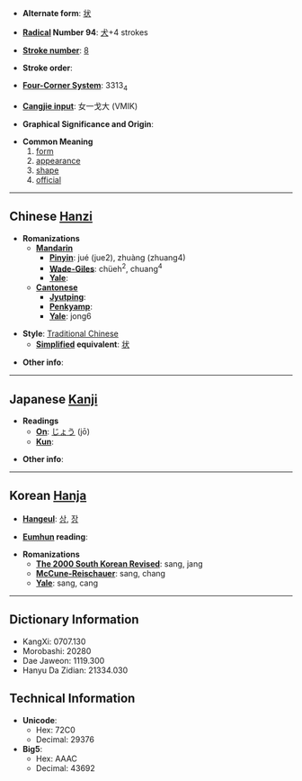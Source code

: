 * '''Alternate form''': [[状]]

* '''[[Wiktionary:Chinese radical index| Radical]] Number 94''': [[Wiktionary:Chinese radical index 犬|犬]]+4 strokes

* '''[[Wiktionary:Chinese total strokes index|Stroke number]]''': [[Wiktionary:Chinese total strokes index 8|8]]

* '''Stroke order''': 

* '''[[Wiktionary:Chinese four corner index|Four-Corner System]]''': 3313<sub>4</sub>

* '''[[Wiktionary:Chinese Cangjie index|Cangjie input]]''': 女一戈大 (VMIK)

* '''Graphical Significance and Origin''': 

* '''Common Meaning'''
*#[[form]]
*# [[appearance]]
*# [[shape]]
*# [[official]]

----

== Chinese [[Hanzi]] ==

* '''Romanizations'''
** '''[[Mandarin]]'''
*** '''[[Pinyin]]''': jué (jue2), zhuàng (zhuang4)
*** '''[[Wade-Giles]]''': chüeh<sup>2</sup>, chuang<sup>4</sup>
*** '''[[Yale]]''': 
** '''[[Cantonese]]'''
*** '''[[Jyutping]]''':
*** '''[[Penkyamp]]''': 
*** '''[[Yale]]''': jong6

* '''Style''': [[Traditional Chinese]] 
** '''[[Simplified Chinese|Simplified]] equivalent''': [[状]]

* '''Other info''': 

----

== Japanese [[Kanji]] ==

* '''Readings'''
** '''[[On]]''': [[じょう]] (jō)
** '''[[Kun]]''': 

* '''Other info''':  

----

== Korean [[Hanja]] ==

* '''[[Hangeul]]''': [[상]], [[장]]

* '''[[Eumhun]] reading''': 

* '''Romanizations'''
** '''[[The 2000 South Korean Revised Romanization|The 2000 South Korean Revised]]''': sang, jang
** '''[[McCune-Reischauer]]''': sang, chang
** '''[[Yale]]''': sang, cang

----

== Dictionary Information ==

* KangXi: 0707.130
* Morobashi: 20280
* Dae Jaweon: 1119.300
* Hanyu Da Zidian: 21334.030

== Technical Information ==

* '''Unicode''':
** Hex: 72C0
** Decimal: 29376
* '''Big5''':
** Hex: AAAC
** Decimal: 43692